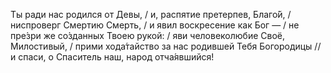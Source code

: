 Ты ради нас родился от Девы, / и, распятие претерпев, Благо́й, / ниспроверг Смертию Смерть, / и явил воскресение как Бог — / не пре́зри же со́зданных Твоею рукой: / яви человеколюбие Своё, Милостивый, / прими хода́тайство за нас родившей Тебя Богородицы // и спаси, о Спаситель наш, народ отча́явшийся!
